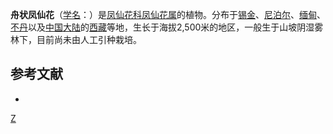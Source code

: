 {{Speciesbox 
| taxon = Impatiens cymbifera
| authority = Hook. f.
}}

'''舟状凤仙花'''（[[学名|学名]]：{{lang|la|''Impatiens cymbifera''}}）是[[凤仙花科|凤仙花科]][[凤仙花属|凤仙花属]]的植物。分布于[[锡金|锡金]]、[[尼泊尔|尼泊尔]]、[[缅甸|缅甸]]、[[不丹|不丹]]以及[[中国大陆|中国大陆]]的[[西藏|西藏]]等地，生长于海拔2,500米的地区，一般生于山坡阴湿雾林下，目前尚未由人工引种栽培。

== 参考文献 ==
<div class="references-small">
* {{cite web| url =http://www.bioinfo.cn/db05/KmzwSpecies.php?action=view&id=1029| title =舟状凤仙花| work =《中国高等植物数据库全库》| publisher =中国科学院微生物研究所| author =昆明植物研究所| accessdate =2009-02-22| deadurl =yes| archiveurl =https://web.archive.org/web/20160305095217/http://www.bioinfo.cn/db05/KmzwSpecies.php?action=view&id=1029| archivedate =2016-03-05}}
</div>
{{Taxonbar}}

[[Category:凤仙花属|Z]]